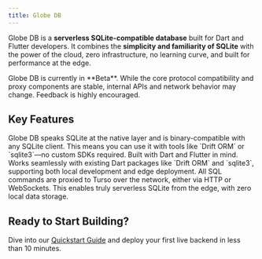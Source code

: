 ```yaml
---
title: Globe DB
---
```


Globe DB is a **serverless SQLite-compatible database** built for Dart and Flutter developers. It combines the **simplicity and familiarity of SQLite** with the power of the cloud, zero infrastructure, no learning curve, and built for performance at the edge.

<Warning>
  Globe DB is currently in **Beta**. While the core protocol compatibility and
  proxy components are stable, internal APIs and network behavior may change.
  Feedback is highly encouraged.
</Warning>

## Key Features

<CardGroup>
  <Card title="Drop-in SQLite Compatibility" icon="database">
    Globe DB speaks SQLite at the native layer and is binary-compatible with any
    SQLite client. This means you can use it with tools like `Drift ORM` or
    `sqlite3`—no custom SDKs required.
  </Card>
  <Card title="Dart-First Experience" icon="code">
    Built with Dart and Flutter in mind. Works seamlessly with existing Dart
    packages like `Drift ORM` and `sqlite3`, supporting both local development
    and edge deployment.
  </Card>
  <Card title="Edge-Ready, Serverless" icon="bolt">
    All SQL commands are proxied to Turso over the network, either via HTTP or
    WebSockets. This enables truly serverless SQLite from the edge, with zero
    local data storage.
  </Card>
</CardGroup>

## Ready to Start Building?

Dive into our [Quickstart Guide](/products/db/quickstart) and deploy your first live backend in less than 10 minutes.
